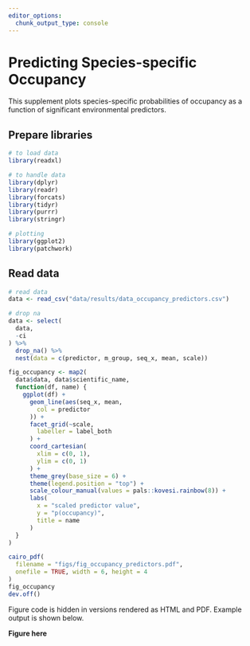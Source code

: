 ```yaml
---
editor_options: 
  chunk_output_type: console
---
```


# Predicting Species-specific Occupancy

This supplement plots species-specific probabilities of occupancy as a function of significant environmental predictors. 

## Prepare libraries

```r
# to load data
library(readxl)

# to handle data
library(dplyr)
library(readr)
library(forcats)
library(tidyr)
library(purrr)
library(stringr)

# plotting
library(ggplot2)
library(patchwork)
```

## Read data

```r
# read data
data <- read_csv("data/results/data_occupancy_predictors.csv")
```

```r
# drop na
data <- select(
  data,
  -ci
) %>%
  drop_na() %>%
  nest(data = c(predictor, m_group, seq_x, mean, scale))
```

```r
fig_occupancy <- map2(
  data$data, data$scientific_name,
  function(df, name) {
    ggplot(df) +
      geom_line(aes(seq_x, mean,
        col = predictor
      )) +
      facet_grid(~scale,
        labeller = label_both
      ) +
      coord_cartesian(
        xlim = c(0, 1),
        ylim = c(0, 1)
      ) +
      theme_grey(base_size = 6) +
      theme(legend.position = "top") +
      scale_colour_manual(values = pals::kovesi.rainbow(8)) +
      labs(
        x = "scaled predictor value",
        y = "p(occupancy)",
        title = name
      )
  }
)
```

```r
cairo_pdf(
  filename = "figs/fig_occupancy_predictors.pdf",
  onefile = TRUE, width = 6, height = 4
)
fig_occupancy
dev.off()
```

Figure code is hidden in versions rendered as HTML and PDF.
Example output is shown below.

**Figure here**